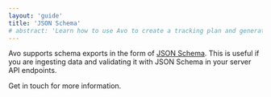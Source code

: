 ```yaml
---
layout: 'guide'
title: 'JSON Schema'
# abstract: 'Learn how to use Avo to create a tracking plan and generate high quality, actionable data.'
---
```



Avo supports schema exports in the form of [JSON
Schema](https://json-schema.org). This is useful if you are ingesting data
and validating it with JSON Schema in your server API endpoints.

<Link passHref href="/help/troubleshooting">
  <a>Get in touch</a>
</Link> for more information.
